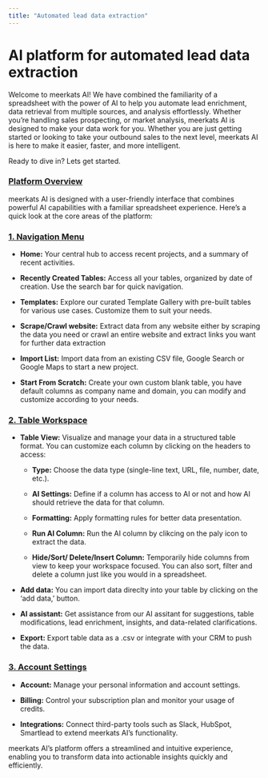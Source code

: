 ```yaml
---
title: "Automated lead data extraction"
---
```


# **AI platform for automated lead data extraction**

Welcome to meerkats AI! We have combined the familiarity of a spreadsheet with the power of AI to help you automate lead enrichment, data retrieval from multiple sources, and analysis effortlessly. Whether you’re handling sales prospecting, or market analysis, meerkats AI is designed to make your data work for you. Whether you are just getting started or looking to take your outbound sales to the next level, meerkats AI is here to make it easier, faster, and more intelligent.

Ready to dive in? Lets get started.

### [**Platform Overview**](https://docs.meerkats.ai/quickstart#platform-overview)

meerkats AI is designed with a user-friendly interface that combines powerful AI capabilities with a familiar spreadsheet experience. Here’s a quick look at the core areas of the platform:

### [**1. Navigation Menu**](https://docs.meerkats.ai/quickstart#1-navigation-menu)

* **Home:** Your central hub to access recent projects, and a summary of recent activities.

* **Recently Created Tables:** Access all your tables, organized by date of creation. Use the search bar for quick navigation.

* **Templates:** Explore our curated Template Gallery with pre-built tables for various use cases. Customize them to suit your needs.

* **Scrape/Crawl website:** Extract data from any website either by scraping the data you need or crawl an entire website and extract links you want for further data extraction

* **Import List:** Import data from an existing CSV file, Google Search or Google Maps to start a new project.

* **Start From Scratch:** Create your own custom blank table, you have default columns as company name and domain, you can modify and customize according to your needs.

### [**2. Table Workspace**](https://docs.meerkats.ai/quickstart#2-table-workspace)

* **Table View:** Visualize and manage your data in a structured table format. You can customize each column by clicking on the headers to access:

  * **Type:** Choose the data type (single-line text, URL, file, number, date, etc.).

  * **AI Settings:** Define if a column has access to AI or not and how AI should retrieve the data for that column.

  * **Formatting:** Apply formatting rules for better data presentation.

  * **Run AI Column:** Run the AI column by clikcing on the paly icon to extract the data.

  * **Hide/Sort/ Delete/Insert Column:** Temporarily hide columns from view to keep your workspace focused. You can also sort, filter and delete a column just like you would in a spreadsheet.

* **Add data:** You can import data direclty into your table by clicking on the ‘add data,’ button.

* **AI assistant:** Get assistance from our AI assitant for suggestions, table modifications, lead enrichment, insights, and data-related clarifications.

* **Export:** Export table data as a .csv or integrate with your CRM to push the data.

### [**3. Account Settings**](https://docs.meerkats.ai/quickstart#3-account-settings)

* **Account:** Manage your personal information and account settings.

* **Billing:** Control your subscription plan and monitor your usage of credits.

* **Integrations:** Connect third-party tools such as Slack, HubSpot, Smartlead to extend meerkats AI’s functionality.

meerkats AI’s platform offers a streamlined and intuitive experience, enabling you to transform data into actionable insights quickly and efficiently.